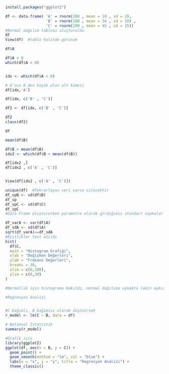 ```{r}
install.packages("ggplot2")


```

```{r}
df <- data.frame( 'A' = rnorm(100 , mean = 10 , sd = 2), 
                  'B' = rnorm(100 , mean = 34 , sd = 10) , 
                  'C' = rnorm(100 , mean = 45 , sd = 15))
#Normal dağılım tablosu oluşturuldu.
df
View(df)  #tablo halinde görünüm 

```

```{r}
df$A

df$A < 8
which(df$A < 8)


idx <- which(df$A < 8)

# A'nın 8 den küçük olan alt kümesi
df[idx,'A']

df[idx, c('B' , 'C')]

df2 <- df[idx, c('B' , 'C')]

df2
class(df2)

df

mean(df$B)

df$B < mean(df$B)
idx2 <- which(df$B < mean(df$B))

df[idx2 ,]
df[idx2 , c('A' , 'C')]


View(df[idx2 , c('A' , 'C')])
```

```{r}
unique(df)  #Tekrarlayan veri varsa silecektir
df_spB <- sd(df$B) 
df_sp
df_spC <- sd(df$C)
df_spC
#Data Frame oluştururken parametre olarak girdiğimiz standart sapmalar test edildi.

df_varA <- var(df$A)
df_sdA <- sd(df$A)
sqrt(df_varA)==df_sdA
#Eşitlikler test edildi
hist(
  df$C,
  main = "Histogram Grafiği",
  xlab = "Değişken Değerleri",
  ylab = "Frekans Değerleri",
  breaks = 30,
  xlim = c(0,100),
  ylim = c(0,30)
)
```

```{r}
#Normallik için histograma bakıldı, normal dağılıma uymakta lakin aykırı değerler mevcut.

#Regresyon Analizi


#C bağımlı, B bağımsız olarak düşünürsek
r_model <- lm(C ~ B, data = df)

# Betimsel İstatistik 
summary(r_model)

#Grafik için
library(ggplot2)
ggplot(df, aes(x = B, y = C)) +
  geom_point() +
  geom_smooth(method = "lm", col = "blue") +
  labs(x = "x", y = "y", title = "Regresyon Analizi") +
  theme_classic()

```

